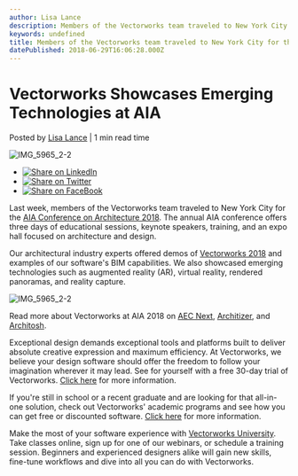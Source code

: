 ```yaml
---
author: Lisa Lance
description: Members of the Vectorworks team traveled to New York City for the AIA Conference on Architecture 2018. 
keywords: undefined
title: Members of the Vectorworks team traveled to New York City for the AIA Conference on Architecture 2018.  
datePublished: 2018-06-29T16:06:28.000Z
---
```

  

# Vectorworks Showcases Emerging Technologies at AIA

 Posted by [Lisa Lance](https://blog.vectorworks.net/author/lisalance) | 1 min read time 

![IMG_5965_2-2](https://blog.vectorworks.net/hubfs/IMG_5965_2-2.jpg) 

* [![Share on LinkedIn](https://2659751.fs1.hubspotusercontent-na1.net/hubfs/2659751/michaelDemo/share-LI.png)](http://www.linkedin.com/shareArticle?mini=true&url=https%3A%2F%2Fblog.vectorworks.net%2Fvectorworks-showcases-emerging-technologies-at-aia)
* [![Share on Twitter](https://2659751.fs1.hubspotusercontent-na1.net/hubfs/2659751/michaelDemo/share-TW.png)](https://www.twitter.com/share?text=Vectorworks%20Showcases%20Emerging%20Technologies%20at%20AIA&url=https%3A%2F%2Fblog.vectorworks.net%2Fvectorworks-showcases-emerging-technologies-at-aia&via=PMGTweets)
* [![Share on FaceBook](https://2659751.fs1.hubspotusercontent-na1.net/hubfs/2659751/michaelDemo/share-FB.png)](https://www.facebook.com/sharer/sharer.php?u=https%3A%2F%2Fblog.vectorworks.net%2Fvectorworks-showcases-emerging-technologies-at-aia)

Last week, members of the Vectorworks team traveled to New York City for the [AIA Conference on Architecture 2018](http://conferenceonarchitecture.com/). The annual AIA conference offers three days of educational sessions, keynote speakers, training, and an expo hall focused on architecture and design.

Our architectural industry experts offered demos of [Vectorworks 2018](http://www.vectorworks.net/en/2018?utm%5Fcampaign=blog&utm%5Fsource=intext&utm%5Fmedium=planetvectorworks&utm%5Fcontent=AIA062918) and examples of our software's BIM capabilities. We also showcased emerging technologies such as augmented reality (AR), virtual reality, rendered panoramas, and reality capture. 

![IMG_5965_2-2](https://blog.vectorworks.net/hs-fs/hubfs/IMG_5965_2-2.jpg?width=600&name=IMG_5965_2-2.jpg)

Read more about Vectorworks at AIA 2018 on [AEC Next](https://www.aecst.com/aia-conference-on-architecture-2018-vectorworks-utilizes-ar-to-allow-users-to-shape-a-space/), [Architizer](https://architizer.com/blog/inspiration/industry/aia-2018-tech/), and [Architosh](https://architosh.com/2018/06/aia2018-on-the-show-floor-technology-in-architecture-part-1/). 

Exceptional design demands exceptional tools and platforms built to deliver absolute creative expression and maximum efficiency. At Vectorworks, we believe your design software should offer the freedom to follow your imagination wherever it may lead. See for yourself with a free 30-day trial of Vectorworks. [Click here](https://www.vectorworks.net/trial/form) for more information.

If you're still in school or a recent graduate and are looking for that all-in-one solution, check out Vectorworks' academic programs and see how you can get free or discounted software. [Click here](https://www.vectorworks.net/en-US/education) for more information.

Make the most of your software experience with [Vectorworks University](https://university.vectorworks.net/). Take classes online, sign up for one of our webinars, or schedule a training session. Beginners and experienced designers alike will gain new skills, fine-tune workflows and dive into all you can do with Vectorworks. 

  